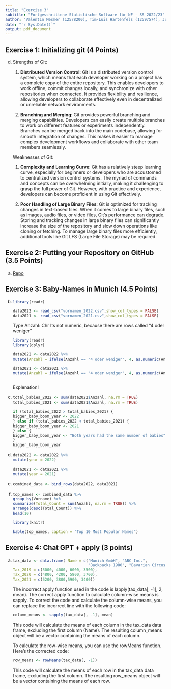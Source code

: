 ```yaml
---
title: "Exercise 3"
subtitle: "Fortgeschrittene Statistische Software für NF - SS 2022/23"
author: "Valentin Mesmer (12578200), Tim-Luis Hartenfels (12597574), Junis Al Attar (12574322)"
date: "`r Sys.Date()`"
output: pdf_document
---
```



## Exercise 1: Initializing git (4 Points)

d) Strengths of Git:

      1. **Distributed Version Control**: Git is a distributed version control system, which means that each developer working on a project has a complete copy of the entire repository. This enables developers to work offline, commit changes locally, and synchronize with other repositories when connected. It provides flexibility and resilience, allowing developers to collaborate effectively even in decentralized or unreliable network environments.
      
      2. **Branching and Merging**: Git provides powerful branching and merging capabilities. Developers can easily create multiple branches to work on different features or experiments independently. Branches can be merged back into the main codebase, allowing for smooth integration of changes. This makes it easier to manage complex development workflows and collaborate with other team members seamlessly.

    Weaknesses of Git:

      1. **Complexity and Learning Curve**: Git has a relatively steep learning curve, especially for beginners or developers who are accustomed to centralized version control systems. The myriad of commands and concepts can be overwhelming initially, making it challenging to grasp the full power of Git. However, with practice and experience, developers can become proficient in using Git effectively.
      
      2. **Poor Handling of Large Binary Files**: Git is optimized for tracking changes in text-based files. When it comes to large binary files, such as images, audio files, or video files, Git's performance can degrade. Storing and tracking changes in large binary files can significantly increase the size of the repository and slow down operations like cloning or fetching. To manage large binary files more efficiently, additional tools like Git LFS (Large File Storage) may be required.

## Exercise 2: Putting your Repository on GitHub (3.5 Points)
 
a) [Repo](https://github.com/valentinmesmer/exeRcise-sheet-3)


## Exercise 3: Baby-Names in Munich (4.5 Points)

b)
    ```r
    library(readr)

    data2022 <- read_csv("vornamen_2022.csv",show_col_types = FALSE)
    data2021 <- read_csv("vornamen_2021.csv",show_col_types = FALSE)
    ```
    
    Type Anzahl: Chr
    Its not numeric, because there are rows called "4 oder weniger"
    
    ```r
    library(readr)
    library(dplyr)

    data2022 <- data2022 %>% 
    mutate(Anzahl = ifelse(Anzahl == "4 oder weniger", 4, as.numeric(Anzahl)))

    data2021 <- data2021 %>% 
    mutate(Anzahl = ifelse(Anzahl == "4 oder weniger", 4, as.numeric(Anzahl)))



    ```  
    
    
    Explenation!
    

c)

    ```r
    total_babies_2022 <- sum(data2022$Anzahl, na.rm = TRUE)
    total_babies_2021 <- sum(data2021$Anzahl, na.rm = TRUE)
    
    if (total_babies_2022 > total_babies_2021) {
    bigger_baby_boom_year <- 2022
    } else if (total_babies_2022 < total_babies_2021) {
    bigger_baby_boom_year <- 2021
    } else {
    bigger_baby_boom_year <- "Both years had the same number of babies"
    }
    bigger_baby_boom_year
    ```
    

d)

    ```r
    data2022 <- data2022 %>%
    mutate(year = 2022)

    data2021 <- data2021 %>%
    mutate(year = 2021)
    ```

e)

    ```r
    combined_data <- bind_rows(data2022, data2021)
    ```
    
f)

    ```r
    top_names <- combined_data %>%
    group_by(Vorname) %>%
    summarize(Total_Count = sum(Anzahl, na.rm = TRUE)) %>%
    arrange(desc(Total_Count)) %>%
    head(10)
    
    library(knitr)

    kable(top_names, caption = "Top 10 Most Popular Names")
    ```

## Exercise 4: Chat GPT + apply (3 points)


a)


  
    ```r
    tax_data <- data.frame( Name = c("Munich GmbH", "ABC Inc.", 
                                     "Backpacks 1980", "Bavarian Circus"),
    Tax_2019 = c(5000, 4000, 6000, 3500), 
    Tax_2020 = c(4800, 4200, 5800, 3700), 
    Tax_2021 = c(5200, 3800,5900, 3400))
    ``` 

    The incorrect apply function used in the code is lapply(tax_data[, -1], 2, mean). The correct apply function to calculate     column-wise means is sapply.
    To correct the code and calculate the column-wise means, you can replace the incorrect line with the following code:
    
    
    ```r
    column_means <- sapply(tax_data[, -1], mean)
    ``` 
    
    
    This code will calculate the means of each column in the tax_data data frame, excluding the first column (Name). The          resulting column_means object will be a vector containing the means of each column.
    
    To calculate the row-wise means, you can use the rowMeans function. Here's the corrected code:
    
    ```r
    row_means <- rowMeans(tax_data[, -1])
    ``` 
    
    
    This code will calculate the means of each row in the tax_data data frame, excluding the first column. The resulting          row_means object will be a vector containing the means of each row.






